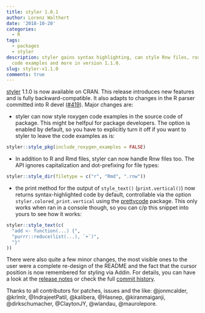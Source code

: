 ```yaml
---
title: styler 1.0.1
author: Lorenz Walthert
date: '2018-10-20'
categories:
  - R
tags:
  - packages
  - styler
description: styler gains syntax highlighting, can style Rnw files, roxygen
  code examples and more in version 1.1.0.
slug: styler-v1.1.0
comments: true
---
```


[styler](https://github.com/r-lib/styler) 1.1.0 is now available on CRAN. This 
release introduces new features and is fully backward-compatible. It also
adapts to changes in the R parser committed into R devel ([#419](https://github.com/r-lib/styler/issues/419)). Major changes
are:

* styler can now style roxygen code examples in the source code of package.
  This might be helfpul for package developers. The option is enabled by
  default, so you have to explicitly turn it off if you want to styler to leave
  the code examples as is: 

```r
styler::style_pkg(include_roxygen_examples = FALSE)
```
  
  
* In addition to R and Rmd files, styler can now handle Rnw files too. The API 
  ignores capitalization and dot-prefixing for file types:

```r
styler::style_dir(filetype = c("r", "Rmd", ".rnw"))
```
* the print method for the output of `style_text()` (`print.vertical()`) now
  returns syntax-highlighted code by default, controllable via the option 
  `styler.colored_print.vertical` using the [prettycode](https://CRAN.R-project.org/package=prettycode) package. This only 
  works when ran in a console though, so you can c/p this snippet into yours
  to see how it works:
  
```r
styler::style_text(c(
  "add <- function(...) {", 
  "purrr::reduce(list(...), `+`)", 
  "}"
))
```
  


There were also quite a few minor changes, the most visible ones to the user 
were a complete re-design of the README and the fact that the cursor position is 
now remembered for styling via Addin. For details, you can have a look at the [release notes](https://github.com/r-lib/styler/releases/tag/v1.1.0) or check the 
full [commit history](https://github.com/r-lib/styler).

Thanks to all contributors for patches, issues and the like:
@jonmcalder, @krlmlr, @IndrajeetPatil, @kalibera, @Hasnep, @kiranmaiganji, 
@dirkschumacher, @ClaytonJY, @wlandau, @maurolepore.
